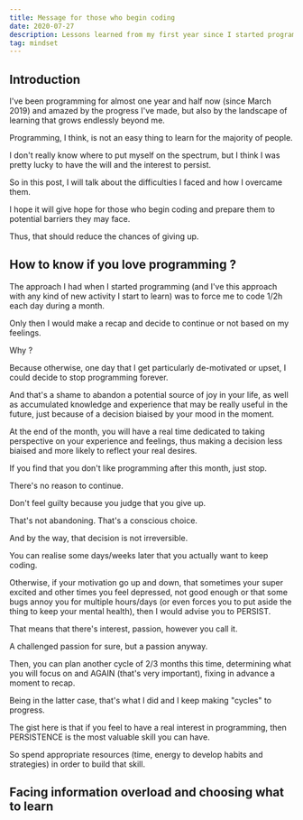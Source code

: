 ```yaml
---
title: Message for those who begin coding
date: 2020-07-27
description: Lessons learned from my first year since I started programming
tag: mindset
---
```


<ToC toc={props.toc} />

## Introduction

I've been programming for almost one year and half now (since March 2019) and amazed by the progress I've made, but also by the landscape of learning that grows endlessly beyond me.

Programming, I think, is not an easy thing to learn for the majority of people.

I don't really know where to put myself on the spectrum, but I think I was pretty lucky to have the will and the interest to persist.

So in this post, I will talk about the difficulties I faced and how I overcame them.

I hope it will give hope for those who begin coding and prepare them to potential barriers they may face.

Thus, that should reduce the chances of giving up.

## How to know if you love programming ?

The approach I had when I started programming (and I've this approach with any kind of new activity I start to learn) was to force me to code 1/2h each day during a month.

Only then I would make a recap and decide to continue or not based on my feelings.

Why ?

Because otherwise, one day that I get particularly de-motivated or upset, I could decide to stop programming forever.

And that's a shame to abandon a potential source of joy in your life, as well as accumulated knowledge and experience that may be really useful in the future, just because of a decision biaised by your mood in the moment.

At the end of the month, you will have a real time dedicated to taking perspective on your experience and feelings, thus making a decision less biaised and more likely to reflect your real desires.

If you find that you don't like programming after this month, just stop.

There's no reason to continue.

Don't feel guilty because you judge that you give up.

That's not abandoning. That's a conscious choice.

And by the way, that decision is not irreversible.

You can realise some days/weeks later that you actually want to keep coding.

Otherwise, if your motivation go up and down, that sometimes your super excited and other times you feel depressed, not good enough or that some bugs annoy you for multiple hours/days (or even forces you to put aside the thing to keep your mental health), then I would advise you to PERSIST.

That means that there's interest, passion, however you call it.

A challenged passion for sure, but a passion anyway.

Then, you can plan another cycle of 2/3 months this time, determining what you will focus on and AGAIN (that's very important), fixing in advance a moment to recap.

Being in the latter case, that's what I did and I keep making "cycles" to progress.

The gist here is that if you feel to have a real interest in programming, then PERSISTENCE is the most valuable skill you can have.

So spend appropriate resources (time, energy to develop habits and strategies) in order to build that skill.

## Facing information overload and choosing what to learn



